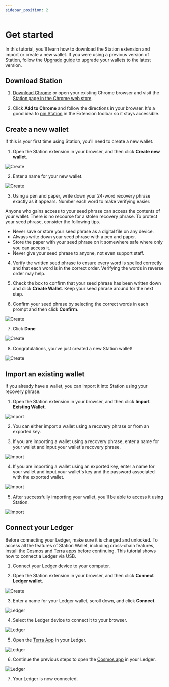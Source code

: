 ```yaml
---
sidebar_position: 2
---
```


# Get started

In this tutorial, you'll learn how to download the Station extension and import or create a new wallet. If you were using a previous version of Station, follow the [Upgrade guide](./upgrade.mdx) to upgrade your wallets to the latest version. 

## Download Station

1. [Download Chrome](https://support.google.com/chrome/answer/95346?hl=en&co=GENIE.Platform%3DDesktop) or open your existing Chrome browser and visit the [Station page in the Chrome web store](https://chromewebstore.google.com/detail/aiifbnbfobpmeekipheeijimdpnlpgpp). 

2. Click **Add to Chrome** and follow the directions in your browser. It's a good idea to [pin Station](https://support.google.com/chrome/a/answer/11190170?hl=en&sjid=14540060193646765368-NA) in the Extension toolbar so it stays accessible. 

## Create a new wallet

If this is your first time using Station, you'll need to create a new wallet. 

1. Open the Station extension in your browser, and then click **Create new wallet**. 

<img
    className="readme-img-sm"
    src="/img/screens/create/create-1.png"
    alt="Create"
/>

2. Enter a name for your new wallet. 

<img
    className="readme-img-md"
    src="/img/screens/create/create-2.png"
    alt="Create"
/>

3. Using a pen and paper, write down your 24-word recovery phrase exactly as it appears. Number each word to make verifying easier.

<Admonition type="danger" icon="🔥" title="Protect your recovery phrase">
Anyone who gains access to your seed phrase can access the contents of your wallet. There is no recourse for a stolen recovery phrase. To protect your seed phrase, consider the following tips.

- Never save or store your seed phrase as a digital file on any device.
- Always write down your seed phrase with a pen and paper.
- Store the paper with your seed phrase on it somewhere safe where only you can access it. 
- Never give your seed phrase to anyone, not even support staff.

</Admonition>

4. Verify the written seed phrase to ensure every word is spelled correctly and that each word is in the correct order. Verifying the words in reverse order may help. 

5. Check the box to confirm that your seed phrase has been written down and click **Create Wallet**. Keep your seed phrase around for the next step. 

6. Confirm your seed phrase by selecting the correct words in each prompt and then click **Confirm**.

<img
    className="readme-img-md"
    src="/img/screens/create/create-3.png"
    alt="Create"
/>

7. Click **Done**

<img
    className="readme-img-md"
    src="/img/screens/create/create-4.png"
    alt="Create"
/>

8. Congratulations, you've just created a new Station wallet!

<img
    className="readme-img-md"
    src="/img/screens/create/create-4.png"
    alt="Create"
/>

## Import an existing wallet

If you already have a wallet, you can import it into Station using your recovery phrase. 

1. Open the Station extension in your browser, and then click **Import Existing Wallet**. 

<img
    className="readme-img-sm"
    src="/img/screens/create/create-1.png"
    alt="Import"
/>

2. You can either import a wallet using a recovery phrase or from an exported key. 

3. If you are importing a wallet using a recovery phrase, enter a name for your wallet and input your wallet's recovery phrase. 

<img
    className="readme-img-md"
    src="/img/screens/import/import-1.png"
    alt="Import"
/>

4. If you are importing a wallet using an exported key, enter a name for your wallet and input your wallet's key and the password associated with the exported wallet. 

<img
    className="readme-img-md"
    src="/img/screens/import/import-2.png"
    alt="Import"
/>

5. After successfully importing your wallet, you'll be able to access it using Station. 

<img
    className="readme-img-md"
    src="/img/screens/import/import-3.png"
    alt="Import"
/>

## Connect your Ledger

Before connecting your Ledger, make sure it is charged and unlocked. To access all the features of Station Wallet, including cross-chain features, install the [Cosmos](https://support.ledger.com/hc/en-us/articles/360013713840-Cosmos-ATOM-?docs=true) and [Terra](https://support.ledger.com/hc/en-us/articles/360017698979-Terra-2-0-LUNA-?docs=true) apps before continuing. This tutorial shows how to connect a Ledger via USB. 

1. Connect your Ledger device to your computer. 


2. Open the Station extension in your browser, and then click **Connect Ledger wallet**. 

<img
    className="readme-img-sm"
    src="/img/screens/create/create-1.png"
    alt="Create"
/>

3. Enter a name for your Ledger wallet, scroll down, and click **Connect**. 

<img
    className="readme-img-md"
    src="/img/screens/ledger/ledger-1.png"
    alt="Ledger"
/>

4. Select the Ledger device to connect it to your browser. 

<img
    className="readme-img-md"
    src="/img/screens/ledger/ledger-3.png"
    alt="Ledger"
/>

5. Open the [Terra App](https://support.ledger.com/hc/en-us/articles/360017698979-Terra-2-0-LUNA-?docs=true) in your Ledger. 

<img
    className="readme-img-md"
    src="/img/screens/ledger/ledger-2.png"
    alt="Ledger"
/>

6. Continue the previous steps to open the [Cosmos app](https://support.ledger.com/hc/en-us/articles/360013713840-Cosmos-ATOM-?docs=true) in your Ledger. 

<img
    className="readme-img-md"
    src="/img/screens/ledger/ledger-4.png"
    alt="Ledger"
/>

7. Your Ledger is now connected. 